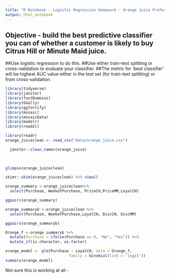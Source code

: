 ```yaml
---
title: "R Notebook - Logistic Regression Homework - Orange Juice Preferences"
output: html_notebook
---
```



## Objective - build the best predictive classifier you can of whether a customer is likely to buy Citrus Hill or Minute Maid juice. 
##Use logistic regression to do this. 
##Use either train-test splitting or cross-validation to evaluate your classifier. 
##The metric for ‘best classifier’ will be highest AUC value either in the test set (for train-test splitting) or from cross-validation.


```r
library(tidyverse)
library(janitor)
library(fastDummies)
library(GGally)
library(ggfortify)
library(mosaic)
library(mosaicData)
library(modelr)
library(readxl)

```

```r
library(readr)
orange_juiceclean <- read_csv("data/orange_juice.csv")

  janitor::clean_names(orange_juice)
  
  
```
```r
glimpse(orange_juiceclean)
```

```r
skimr::skim(orange_juiceclean) %>% view()
```

```r
orange_summary <-orange_juiceclean%>%
  select(Purchase, WeekofPurchase, PriceCH,PriceMM,LoyalCH)
```

```r
ggpairs(orange_summary)
```

```r
orange_summaryb <-orange_juiceclean %>%
  select(Purchase, WeekofPurchase,LoyalCH, DiscCH, DiscMM)
```

```r
ggpairs(orange_summaryb)
```


```r
Orange_f <-orange_summaryb %>%
  mutate(Purchase = ifelse(Purchase == 0, "No", "Yes")) %>%
  mutate_if(is.character, as.factor)
```


```r
orange_model <- glm(Purchase ~ LoyalCH, data = Orange_f,
                            family = binomial(link = 'logit'))
summary(orange_model)
```

Not sure this is working at all -





